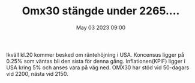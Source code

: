 ﻿---
title: 'Omx30 stängde under 2265....'
date: 'May 03 2023 09:00'
description: 'Fed och räntefrågan har ställt till det......'
---

Ikväll kl.20 kommer besked om räntehöjning i USA. Koncensus ligger på 0.25% som väntas bli den sista för denna gång. Inflationen(KPIF) ligger i USA kring 5% och anses vara på väg ned. OMX30 har stöd vid 50-dagars vid 2200, nästa vid 2150.